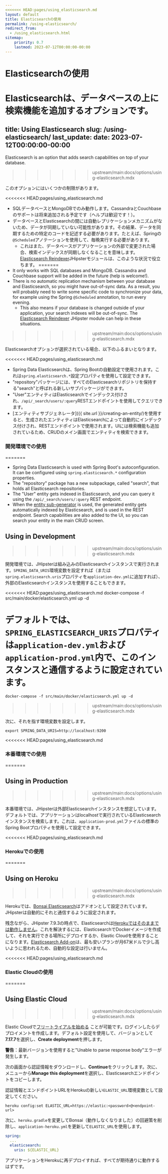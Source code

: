 ```yaml
---
<<<<<<< HEAD:pages/using_elasticsearch.md
layout: default
title: Elasticsearchの使用
permalink: /using-elasticsearch/
redirect_from:
  - /using_elasticsearch.html
sitemap:
    priority: 0.7
    lastmod: 2023-07-12T00:00:00-00:00
---
```


# <i class="fa fa-search"></i> Elasticsearchの使用

Elasticsearchは、データベースの上に検索機能を追加するオプションです。
=======
title: Using Elasticsearch
slug: /using-elasticsearch/
last_update:
  date: 2023-07-12T00:00:00-00:00
---

Elasticsearch is an option that adds search capabilities on top of your database.
>>>>>>> upstream/main:docs/options/using-elasticsearch.mdx

このオプションにはいくつかの制限があります。

<<<<<<< HEAD:pages/using_elasticsearch.md
* SQLデータベースとMongoDBでのみ動作します。CassandraとCouchbaseのサポートは将来追加される予定です（ヘルプは歓迎です！）。
* データベースとElasticsearchの間には自動レプリケーションメカニズムがないため、データが同期していない可能性があります。その結果、データを同期するための特定のコードを記述する必要があります。たとえば、Springの`@Scheduled`アノテーションを使用して、毎晩実行する必要があります。
    * これはまた、データベースがアプリケーションの外部で変更された場合、検索インデックスが同期しなくなることを意味します。[Elasticsearch Reindexer](https://www.jhipster.tech/modules/marketplace/#/details/generator-jhipster-elasticsearch-reindexer)JHipsterモジュールは、このような状況で役立ちます。
=======
* It only works with SQL databases and MongoDB. Cassandra and Couchbase support will be added in the future (help is welcome!).
* There is no automatic replication mechanism between your database and Elasticsearch, so you might have out-of-sync data. As a result, you will probably need to write some specific code to synchronize your data, for example using the Spring `@Scheduled` annotation, to run every evening.
  * This also means if your database is changed outside of your application, your search indexes will be out-of-sync. The [Elasticsearch Reindexer](https://www.jhipster.tech/modules/marketplace/#/details/generator-jhipster-elasticsearch-reindexer) JHipster module can help in these situations.
>>>>>>> upstream/main:docs/options/using-elasticsearch.mdx

Elasticsearchオプションが選択されている場合、以下のふるまいとなります。

<<<<<<< HEAD:pages/using_elasticsearch.md
*   Spring Data Elasticsearchは、Spring Bootの自動設定で使用されます。これは`spring.elasticsearch.*`設定プロパティを使用して設定できます。
*   "repository"パッケージには、すべてのElasticsearchリポジトリを保持する"search"と呼ばれる新しいサブパッケージができます。
*   "User"エンティティはElasticsearchでインデックス付けされ、`/api/_search/users/:query`RESTエンドポイントを使用してクエリできます。
*   [エンティティサブジェネレータ]({{ site.url }}/creating-an-entity/)を使用すると、生成されたエンティティはElasticsearchによって自動的にインデックス付けされ、RESTエンドポイントで使用されます。UIには検索機能も追加されているため、CRUDのメイン画面でエンティティを検索できます。

### 開発環境での使用
=======
* Spring Data Elasticsearch is used with Spring Boot's autoconfiguration. It can be configured using `spring.elasticsearch.*` configuration properties.
* The "repository" package has a new subpackage, called "search", that holds all Elasticsearch repositories.
* The "User" entity gets indexed in Elasticsearch, and you can query it using the `/api/_search/users/:query` REST endpoint.
* When the [entity sub-generator](/creating-an-entity) is used, the generated entity gets automatically indexed by Elasticsearch, and is used in the REST endpoint. Search capabilities are also added to the UI, so you can search your entity in the main CRUD screen.


## Using in Development
>>>>>>> upstream/main:docs/options/using-elasticsearch.mdx


開発環境では、JHipsterは組み込みのElasticsearchインスタンスで実行されます。`SPRING_DATA_URIS`環境変数を設定すれば（または`spring.elasticsearch.uris`プロパティを`application-dev.yml`に追加すれば）、外部のElasticsearchインスタンスを使用することもできます。

<<<<<<< HEAD:pages/using_elasticsearch.md
    docker-compose -f src/main/docker/elasticsearch.yml up -d
    
デフォルトでは、`SPRING_ELASTICSEARCH_URIS`プロパティは`application-dev.yml`および`application-prod.yml`内で、このインスタンスと通信するように設定されています。
=======
```shell
docker-compose -f src/main/docker/elasticsearch.yml up -d
```
>>>>>>> upstream/main:docs/options/using-elasticsearch.mdx

次に、それを指す環境変数を設定します。

```shell
export SPRING_DATA_URIS=http://localhost:9200
```

<<<<<<< HEAD:pages/using_elasticsearch.md
### 本番環境での使用
=======
## Using in Production
>>>>>>> upstream/main:docs/options/using-elasticsearch.mdx

本番環境では、JHipsterは外部Elasticsearchインスタンスを想定しています。デフォルトでは、アプリケーションはlocalhostで実行されているElasticsearchインスタンスを検索します。これは、`application-prod.yml`ファイルの標準のSpring Bootプロパティを使用して設定できます。

<<<<<<< HEAD:pages/using_elasticsearch.md
### Herokuでの使用
=======

## Using on Heroku
>>>>>>> upstream/main:docs/options/using-elasticsearch.mdx

Herokuでは、[Bonsai Elasticsearch](https://elements.heroku.com/addons/bonsai)はアドオンとして設定されています。JHipsterは自動的にそれと通信するように設定されます。

残念ながら、JHipster 7.9.3の時点で、Elasticsearchは[Herokuではそのままでは動作しません](https://github.com/jhipster/generator-jhipster/issues/20315)。これを解決するには、ElasticsearchでDockerイメージを作成して、それを実行できる場所にデプロイするか、Elastic Cloudを使用することになります。[Elasticsearch Add-on](https://elements.heroku.com/addons/foundelasticsearch)は、最も安いプランが月67米ドルで少し高いように思われるため、自動的な設定は行いません。

<<<<<<< HEAD:pages/using_elasticsearch.md
### Elastic Cloudの使用
=======

## Using Elastic Cloud
>>>>>>> upstream/main:docs/options/using-elasticsearch.mdx

Elastic Cloudで[フリートライアルを始める](https://cloud.elastic.co/registration) ことが可能です。ログインしたらデプロイメントを作成します。デフォルト設定を使用して、バージョンとして**7.17.7**を選択し、**Create deployment**を押します。

**警告**：最新バージョンを使用すると"Unable to parse response body"エラーが発生します。

次の画面から認証情報をダウンロードし、**Continue**をクリックします。次に、メニューから**Manage this deployment**を選択し、Elasticsearchエンドポイントをコピーします。

認証情報とエンドポイントURLをHerokuの新しい`ELASTIC_URL`環境変数として設定してください。

```shell
heroku config:set ELASTIC_URL=https://elastic:<password>@<endpoint-url>
```

次に、`heroku.gradle`を変更してBonsai（動作しなくなりました）の回避策を削除し、`application-heroku.yml`を更新して`ELASTIC_URL`を使用します。

```yaml
spring:
  ...
  elasticsearch:
    uris: ${ELASTIC_URL}
```

アプリケーションをHerokuに再デプロイすれば、すべてが期待通りに動作するはずです。
